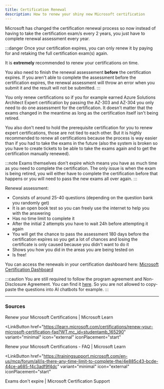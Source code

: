 ```yaml
---
title: Certification Renewal
description: How to renew your shiny new Microsoft certification
---
```


Microsoft has changed the certification renewal process so now instead of having to take the certification exam/s every 2 years, you just have to complete renewal assessment every year.

:::danger
Once your certification expires, you can only renew it by paying for and retaking the full certification exam(s) again. 

It is **extremely** recommended to renew your certifications on time. 

You also need to finish the renewal assessement **before** the certification expires. If you aren't able to complete the assessment before the certification expires, the renewal assessment will throw an error when you submit it and the result will not be submitted.
:::

You only renew certifications so if you for example earned Azure Solutions Architect Expert certification by passing the AZ-303 and AZ-304 you only need to do one assessment for the certification. It doesn't matter that the exams changed in the meantime as long as the certification itself isn't being retired.

You also don't need to hold the prerequisite certification for you to renew expert certifications, those are not tied to each other. But it is highly recommended to renew all certifications because the process is way easier than if you had to take the exams in the future (also the system is broken so you have to create tickets to be able to take the exams again and to get the certification manually renewed).

:::note
Exams themselves don't expire which means you have as much time as you need to complete the certification. The only issue is when the exam is being retired, you will either have to complete the certification before that happens or you will need to pass the new exams all over again. 
:::

Renewal assessment:

* Consists of around 25-40 questions (depending on the question bank you randomly get)
* It is an open book test so you can freely use the internet to help you with the answering
* Has no time limit to complete it
* After the initial 2 attempts you have to wait 24h before attempting it again
* You will get the chance to pass the assessment 180 days before the certification expires so you get a lot of chances and losing the certificate is only caused because you didn't want to do it
* Shows you how you did in the areas you are being tested on
* Is free!

You can access the renewals in your certification dashboard here: [Microsoft Certification Dashboard](https://learn.microsoft.com/en-us/users/me/credentials?tab=credentials-tab)

:::caution
You are still required to follow the program agreement and Non-Disclosure Agreement. You can find it [here](https://learn.microsoft.com/en-us/credentials/support/exam-and-assessment-lab-security-policies). So you are not allowed to copy-paste the questions into AI chatbots for example.
:::

---

### Sources

<CardGrid>
<LinkButton
  href="https://learn.microsoft.com/certifications/renew-your-microsoft-certification?WT.mc_id=studentamb_165290"
  variant="minimal"
  icon="external"
  iconPlacement="start"
>
  Renew your Microsoft Certifications | Microsoft Learn
</LinkButton>

<LinkButton
  href="https://learn.microsoft.com/certifications/renew-your-microsoft-certification-faq?WT.mc_id=studentamb_165290"
  variant="minimal"
  icon="external"
  iconPlacement="start"
>
  Renew your Microsoft Certifications - FAQ | Microsoft Learn
</LinkButton>

<LinkButton
  href="https://trainingsupport.microsoft.com/en-us/mcp/forum/all/is-there-any-time-limit-to-complete-the/4e885c43-bcde-44ce-a685-f4c3adf9f4dc"
  variant="minimal"
  icon="external"
  iconPlacement="start"
>
  Exams don't expire | Microsoft Certification Support
</LinkButton>
</CardGrid>
